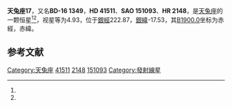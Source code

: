 {{Starbox begin
| name = 天兔座17 (廁增四)
}}
{{Starbox observe
| epoch = [[J2000.0|J2000.0]]
| constell = [[天兔座|天兔座]]<ref name=SIMBAD>{{cite web
 | url=http://simbad.u-strasbg.fr/simbad/sim-id?Ident=HR+2148
 | title=Pulsating variable Star
 | publisher=Centre de Données astronomiques de Strasbourg
 | work=SIMBAD
 | accessdate=2012-07-13
 | archive-date=2016-03-18
 | archive-url=https://web.archive.org/web/20160318095429/http://simbad.u-strasbg.fr/simbad/sim-id?Ident=HR+2148
 | dead-url=no
 }}</ref><ref name=DATA>{{cite web
 | url=http://vizier.u-strasbg.fr/viz-bin/VizieR-5?-out.add=.&-source=5050&-corr=PK=HR&-out.max=9999&HR=2148
 | title=VizieR Detailed Page
 | accessdate=2012-07-13
 | archive-date=2016-03-05
 | archive-url=https://web.archive.org/web/20160305004733/http://vizier.u-strasbg.fr/viz-bin/VizieR-5?-out.add=.&-source=5050&-corr=PK=HR&-out.max=9999&HR=2148
 | dead-url=no
 }}</ref>
| 星官 = [[廁_(星官)|廁]] ([[参宿|参宿]])
| ra = {{RA|6|4|59.1}}<ref name=SIMBAD /><ref name=DATA />
| dec = {{DEC|-16|29|4}}<ref name=SIMBAD /><ref name=DATA />
| appmag_v = 4.93<ref name=SIMBAD /><ref name=DATA />
}}
{{Starbox character
| class = A2eShell<ref name=SIMBAD /><ref name=DATA />
| b-v = 0.24<ref name=SIMBAD /><ref name=DATA />
| u-b = 0.12<ref name=SIMBAD /><ref name=DATA />
| r-i = 0.52<ref name=SIMBAD /><ref name=DATA />
| variable = 
}}
{{Starbox astrometry
| radial_v = 0.12
| prop_mo_ra = 20
| parallax = 0.032
| p_error = 
}}
{{Starbox catalog
| names =BD-16 1349，[[SAO星表|SAO]] 151093，[[HD星表|HD]] 41511，[[HR星表|HR]] 2148}}
{{Starbox reference |Simbad=HR+2148}}
{{Starbox end}}

'''天兔座17'''，又名'''BD-16 1349'''，'''HD 41511'''、'''SAO 151093'''、'''HR 2148'''，是[[天兔座|天兔座]]的一颗恒星<ref name=SIMBAD /><ref name=DATA />，视星等为4.93，位于[[銀道座標系|銀經]]222.87，[[銀道座標系|銀緯]]-17.53，其[[B1900.0|B1900.0]]坐标为赤經{{RA|6|0|31.3}}，赤緯{{DEC|-16|-17.53|39}}。

== 参考文献 ==
{{reflist}}

{{star-stub}}

{{天兔座恒星}}
{{星官|厕|4|8}}
[[Category:天兔座|Category:天兔座]]
[[Category:HD和HDE天體|41511]]
[[Category:HR天體|2148]]
[[Category:SAO天體|151093]]
[[Category:發射線星|Category:發射線星]]